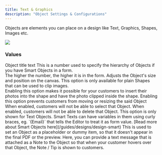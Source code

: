 ```yaml
---
title: Text & Graphics
description: "Object Settings & Configurations"
---
```


Objects are elements you can place on a design like Text, Graphics, Shapes, Images etc.

<img class="w-80 rounded" src="/images/design-object.png" />

### Values

<ResponseField name="Title" type="">
    Object title text
</ResponseField>

<ResponseField name="Form Index" type="">
    This is a number used to specify the hierarchy of Objects if you have Smart Objects in a form.
    <br/>The higher the number, the higher it is in the form.
</ResponseField>

<ResponseField name="Size & Position" type="">
    Adjusts the Object's size and position on the canvas.
</ResponseField>

<ResponseField name="Use as Clip" type="">
    This option is only available for plain Shapes that can be used to clip images.
    <br/>Enabling this option makes it possible for your customers to insert their photos into the shape and have the photo clipped inside the shape.
</ResponseField>

<ResponseField name="Lock Transform" type="">
    Enabling this option prevents customers from moving or resizing the said Object
</ResponseField>

<ResponseField name="Lock Selection" type="">
    When enabled, customers will not be able to select that Object.
</ResponseField>

<ResponseField name="Lock Delete" type="">
    When enabled, customers will not be able to delete that Object.
</ResponseField>

<ResponseField name="Smart Object" type="">
    This option is only shown for Text Objects. Smart Texts can have variables in them using curly braces, eg. `{Email}` that tells the Editor to treat it as form value.
    [Read more about Smart Objects here](/guides/designs/design-smart)
</ResponseField>

<ResponseField name="Reference" type="">
    This is used to set an Object as a placeholder or dummy item, so that it doesn't appear in the final PDF or the preview.
</ResponseField>

<ResponseField name="Hint" type="">
    Here, you can provide a text message that is attached as a Note to the Object so that when your customer hovers over that Object, the Note / Tip is shown to customers.
</ResponseField>
